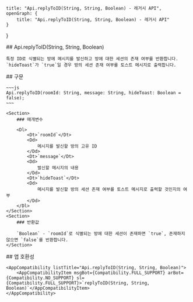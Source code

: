 
    title: "Api.replyToID(String, String, Boolean) - 레거시 API",
    openGraph: {
        title: "Api.replyToID(String, String, Boolean) - 레거시 API"
    }
}

<Section>
    ## Api.replyToID(String, String, Boolean)

    특정 ID로 식별되는 방에 메시지를 발신하고 방에 대한 세션의 존재 여부를 반환합니다. `hideToast`가 `true`일 경우 방의 세션 존재 여부를 토스트 메시지로 출력합니다.
</Section>
<Section>
    ## 구문

    ~~~js
    Api.replyToID(roomId: String, message: String, hideToast: Boolean = false);
    ~~~

    <Section>
        ### 매개변수

        <Dl>
            <Dt>`roomId`</Dt>
            <Dd>
                메시지를 발신할 방의 고유 ID
            </Dd>
            <Dt>`message`</Dt>
            <Dd>
                발신할 메시지의 내용
            </Dd>
            <Dt>`hideToast`</Dt>
            <Dd>
                메시지를 발신할 방의 세션 존재 여부를 토스트 메시지로 출력할 것인지의 여부
            </Dd>
        </Dl>
    </Section>
    <Section>
        ### 반환값

        `Boolean` - `roomId`로 식별되는 방에 대한 세션이 존재하면 `true`, 존재하지 않으면 `false`를 반환합니다.
    </Section>
</Section>
<Section>
    ## 앱 호환성

    <AppCompatibility listTitle="Api.replyToID(String, String, Boolean)">
        <AppCompatibilityItem msgBot={Compatibility.FULL_SUPPORT} arBot={Compatibility.NO_SUPPORT} sl={Compatibility.FULL_SUPPORT}>`replyToID(String, String, Boolean)`</AppCompatibilityItem>
    </AppCompatibility>
</Section>